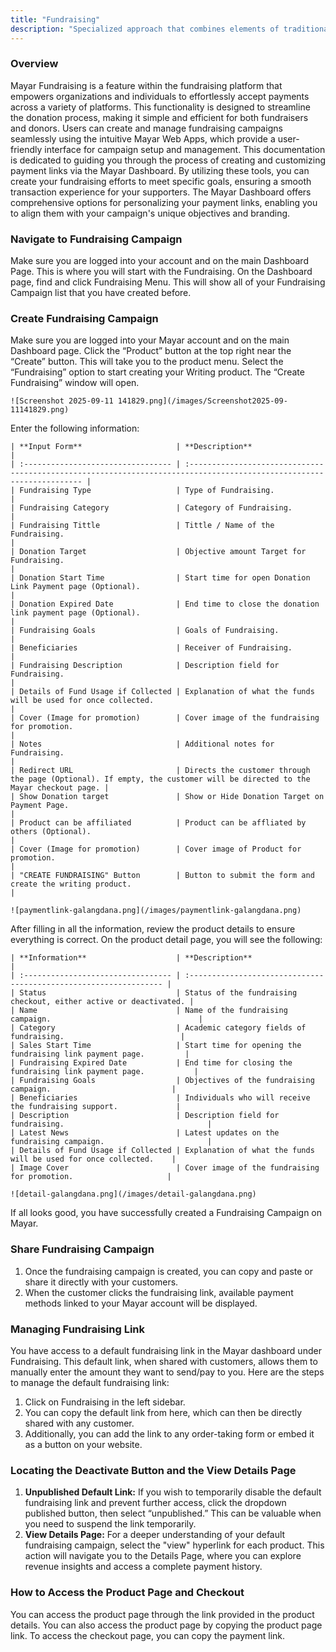 ```yaml
---
title: "Fundraising"
description: "Specialized approach that combines elements of traditional product sales with fundraising efforts. Try it now!"
---
```


### Overview

Mayar Fundraising is a feature within the fundraising platform that empowers organizations and individuals to effortlessly accept payments across a variety of platforms. This functionality is designed to streamline the donation process, making it simple and efficient for both fundraisers and donors. Users can create and manage fundraising campaigns seamlessly using the intuitive Mayar Web Apps, which provide a user-friendly interface for campaign setup and management. This documentation is dedicated to guiding you through the process of creating and customizing payment links via the Mayar Dashboard. By utilizing these tools, you can create your fundraising efforts to meet specific goals, ensuring a smooth transaction experience for your supporters. The Mayar Dashboard offers comprehensive options for personalizing your payment links, enabling you to align them with your campaign's unique objectives and branding.

### Navigate to Fundraising Campaign

<Steps>
  <Step title="Log in to your Mayar Dashboard">
    Make sure you are logged into your account and on the main Dashboard Page. This is where you will start with the Fundraising.
  </Step>
  <Step title="From the Sidebar menu, click on Fundraising">
    On the Dashboard page, find and click Fundraising Menu. This will show all of your Fundraising Campaign list that you have created before.
  </Step>
</Steps>

### Create Fundraising Campaign

<Steps>
  <Step title="Go to Dashboard">
    Make sure you are logged into your Mayar account and on the main Dashboard page.
  </Step>
  <Step title="Access the Product Menu">
    Click the “Product” button at the top right near the “Create” button. This will take you to the product menu.
  </Step>
  <Step title="Choose Product Type">
    Select the “Fundraising” option to start creating your Writing product. The “Create Fundraising” window will open.

    ![Screenshot 2025-09-11 141829.png](/images/Screenshot2025-09-11141829.png)
  </Step>
  <Step title="Fill in Product Details">
    Enter the following information:

    | **Input Form**                     | **Description**                                                                                                       |
    | :--------------------------------- | :-------------------------------------------------------------------------------------------------------------------- |
    | Fundraising Type                   | Type of Fundraising.                                                                                                  |
    | Fundraising Category               | Category of Fundraising.                                                                                              |
    | Fundraising Tittle                 | Tittle / Name of the Fundraising.                                                                                     |
    | Donation Target                    | Objective amount Target for Fundraising.                                                                              |
    | Donation Start Time                | Start time for open Donation Link Payment page (Optional).                                                            |
    | Donation Expired Date              | End time to close the donation link payment page (Optional).                                                          |
    | Fundraising Goals                  | Goals of Fundraising.                                                                                                 |
    | Beneficiaries                      | Receiver of Fundraising.                                                                                              |
    | Fundraising Description            | Description field for Fundraising.                                                                                    |
    | Details of Fund Usage if Collected | Explanation of what the funds will be used for once collected.                                                        |
    | Cover (Image for promotion)        | Cover image of the fundraising for promotion.                                                                         |
    | Notes                              | Additional notes for Fundraising.                                                                                     |
    | Redirect URL                       | Directs the customer through the page (Optional). If empty, the customer will be directed to the Mayar checkout page. |
    | Show Donation target               | Show or Hide Donation Target on Payment Page.                                                                         |
    | Product can be affiliated          | Product can be affliated by others (Optional).                                                                        |
    | Cover (Image for promotion)        | Cover image of Product for promotion.                                                                                 |
    | "CREATE FUNDRAISING" Button        | Button to submit the form and create the writing product.                                                             |

    ![paymentlink-galangdana.png](/images/paymentlink-galangdana.png)
  </Step>
  <Step title="Review and Finish">
    After filling in all the information, review the product details to ensure everything is correct. On the product detail page, you will see the following:

    | **Information**                    | **Description**                                                   |
    | :--------------------------------- | :---------------------------------------------------------------- |
    | Status                             | Status of the fundraising checkout, either active or deactivated. |
    | Name                               | Name of the fundraising campaign.                                 |
    | Category                           | Academic category fields of fundraising.                          |
    | Sales Start Time                   | Start time for opening the fundraising link payment page.         |
    | Fundraising Expired Date           | End time for closing the fundraising link payment page.           |
    | Fundraising Goals                  | Objectives of the fundraising campaign.                           |
    | Beneficiaries                      | Individuals who will receive the fundraising support.             |
    | Description                        | Description field for fundraising.                                |
    | Latest News                        | Latest updates on the fundraising campaign.                       |
    | Details of Fund Usage if Collected | Explanation of what the funds will be used for once collected.    |
    | Image Cover                        | Cover image of the fundraising for promotion.                     |

    ![detail-galangdana.png](/images/detail-galangdana.png)
  </Step>
</Steps>

If all looks good, you have successfully created a Fundraising Campaign on Mayar.

### Share Fundraising Campaign

1. Once the fundraising campaign is created, you can copy and paste or share it directly with your customers.
2. When the customer clicks the fundraising link, available payment methods linked to your Mayar account will be displayed.

### Managing Fundraising Link

You have access to a default fundraising link in the Mayar dashboard under Fundraising. This default link, when shared with customers, allows them to manually enter the amount they want to send/pay to you. Here are the steps to manage the default fundraising link:

1. Click on Fundraising in the left sidebar.
2. You can copy the default link from here, which can then be directly shared with any customer.
3. Additionally, you can add the link to any order-taking form or embed it as a button on your website.

### **Locating the Deactivate Button and the View Details Page**

1. **Unpublished Default Link:** If you wish to temporarily disable the default fundraising link and prevent further access, click the dropdown published button, then select “unpublished.” This can be valuable when you need to suspend the link temporarily.
2. **View Details Page:** For a deeper understanding of your default fundraising campaign, select the "view" hyperlink for each product. This action will navigate you to the Details Page, where you can explore revenue insights and access a complete payment history.

### How to Access the Product Page and Checkout

<Steps>
  <Step title="Access Product Page">
    You can access the product page through the link provided in the product details.
  </Step>
  <Step title="Copy Product Page Link">
    You can also access the product page by copying the product page link.
  </Step>
  <Step title="Access Checkout Page">
    To access the checkout page, you can copy the payment link.
  </Step>
</Steps>